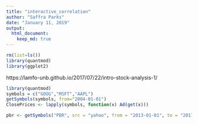 ```yaml
---
title: "interactive_correlation"
author: "Saffra Parks"
date: "January 11, 2019"
output: 
  html_document:
    keep_md: true 
---
```


```r
rm(list=ls())
library(quantmod)
library(ggplot2)

```

https://lamfo-unb.github.io/2017/07/22/intro-stock-analysis-1/

```r
library(quantmod)
symbols = c("GOOG","MSFT","AAPL")
getSymbols(symbols, from="2004-01-01")
ClosePrices <- lapply(symbols, function(x) Ad(get(x)))

```


```r
pbr <- getSymbols("PBR", src = "yahoo", from = "2013-01-01", to = "2017-06-01", auto.assign = FALSE)





```

